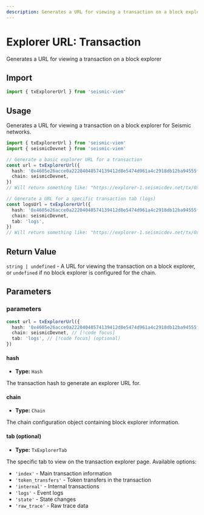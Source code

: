 ```yaml
---
description: Generates a URL for viewing a transaction on a block explorer
---
```


# Explorer URL: Transaction

Generates a URL for viewing a transaction on a block explorer

## Import

```ts
import { txExplorerUrl } from 'seismic-viem'
```

## Usage

Generates a URL for viewing a transaction on a block explorer for Seismic networks.

```ts
import { txExplorerUrl } from 'seismic-viem'
import { seismicDevnet } from 'seismic-viem'

// Generate a basic explorer URL for a transaction
const url = txExplorerUrl({
  hash: '0x4605e26acce0a22204048574139412d8e5474d961a4c2918db12ba94555f0048',
  chain: seismicDevnet,
})
// Will return something like: "https://explorer-1.seismicdev.net/tx/0x4605e26acce0a22204048574139412d8e5474d961a4c2918db12ba94555f0048"

// Generate a URL for a specific transaction tab (logs)
const logsUrl = txExplorerUrl({
  hash: '0x4605e26acce0a22204048574139412d8e5474d961a4c2918db12ba94555f0048',
  chain: seismicDevnet,
  tab: 'logs',
})
// Will return something like: "https://explorer-1.seismicdev.net/tx/0x4605e26acce0a22204048574139412d8e5474d961a4c2918db12ba94555f0048/logs"
```

## Return Value

`string | undefined` - A URL for viewing the transaction on a block explorer, or `undefined` if no block explorer is configured for the chain.

## Parameters

### parameters

```ts
const url = txExplorerUrl({
  hash: '0x4605e26acce0a22204048574139412d8e5474d961a4c2918db12ba94555f0048', // [!code focus]
  chain: seismicDevnet, // [!code focus]
  tab: 'logs', // [!code focus] (optional)
})
```

#### hash

- **Type:** `Hash`

The transaction hash to generate an explorer URL for.

#### chain

- **Type:** `Chain`

The chain configuration object containing block explorer information.

#### tab (optional)

- **Type:** `TxExplorerTab`

The specific tab to view on the transaction explorer page. Available options:

- `'index'` - Main transaction information
- `'token_transfers'` - Token transfers in the transaction
- `'internal'` - Internal transactions
- `'logs'` - Event logs
- `'state'` - State changes
- `'raw_trace'` - Raw trace data
